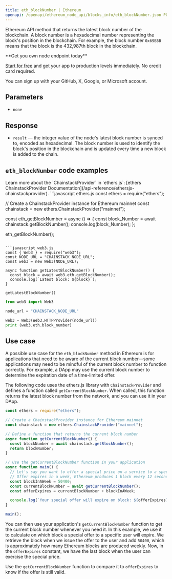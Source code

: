 ---
title: eth_blockNumber | Ethereum
openapi: /openapi/ethereum_node_api/blocks_info/eth_blockNumber.json POST /0a9d79d93fb2f4a4b1e04695da2b77a7
---

Ethereum API method that returns the latest block number of the blockchain. A block number is a hexadecimal number representing the block's position in the blockchain. For example, the block number `0x69B5B` means that the block is the 432,987th block in the blockchain.

<Check>
**Get you own node endpoint today**

[Start for free](https://console.chainstack.com/) and get your app to production levels immediately. No credit card required.

You can sign up with your GitHub, X, Google, or Microsoft account.
</Check>


## Parameters

* `none`

## Response

* `result` — the integer value of the node's latest block number is synced to, encoded as hexadecimal. The block number is used to identify the block's position in the blockchain and is updated every time a new block is added to the chain.

## `eth_blockNumber` code examples

<Note>
Learn more about the `ChainstackProvider` in `ethers.js`: [ethers ChainstackProvider Documentation](/api-reference/ethersjs-chainstackprovider).
</Note>

<CodeGroup>
```javascript ethers.js
const ethers = require("ethers");

// Create a ChainstackProvider instance for Ethereum mainnet
const chainstack = new ethers.ChainstackProvider("mainnet");

const eth_getBlockNumber = async () => {
    const block_Number = await chainstack.getBlockNumber();
    console.log(block_Number);
  };

eth_getBlockNumber();
```

```javascript web3.js
const { Web3 } = require("web3");
const NODE_URL = "CHAINSTACK_NODE_URL";
const web3 = new Web3(NODE_URL);

async function getLatestBlockNumber() {
  const block = await web3.eth.getBlockNumber();
  console.log(`Latest block: ${block}`);
}
  
getLatestBlockNumber()
```

```python web3.py
from web3 import Web3

node_url = "CHAINSTACK_NODE_URL"

web3 = Web3(Web3.HTTPProvider(node_url))
print (web3.eth.block_number)
```
</CodeGroup>


## Use case

A possible use case for the `eth_blockNumber` method in Ethereum is for applications that need to be aware of the current block number—some applications may need to be mindful of the current block number to function correctly. For example, a DApp may use the current block number to determine the expiration date of a time-limited offer.

The following code uses the ethers.js library with `ChainstackProvider` and defines a function called `getCurrentBlockNumber`. When called, this function returns the latest block number from the network, and you can use it in your DApp.

```js ethers.js
const ethers = require("ethers");

// Create a ChainstackProvider instance for Ethereum mainnet
const chainstack = new ethers.ChainstackProvider("mainnet");

// Define a function that returns the current block number
async function getCurrentBlockNumber() {
  const blockNumber = await chainstack.getBlockNumber();
  return blockNumber;
}

// Use the getCurrentBlockNumber function in your application
async function main() {
  // Let's say you want to offer a special price on a service to a specific user
  // Offer expires in a week, Ethereum produces 1 block every 12 seconds which means 50400 block per week
  const blockInAWeek = 50400;
  const currentBlockNumber = await getCurrentBlockNumber();
  const offerExpires = currentBlockNumber + blockInAWeek;

  console.log(`Your special offer will expire on block: ${offerExpires}`);
}

main();
```


You can then use your application's `getCurrentBlockNumber` function to get the current block number whenever you need it. In this example, we use it to calculate on which block a special offer to a specific user will expire. We retrieve the block when we issue the offer to the user and add `50400`, which is approximately how many Ethereum blocks are produced weekly. Now, in the `offerExpires` constant, we have the last block when the user can exercise the special price.

Use the `getCurrentBlockNumber` function to compare it to `offerExpires` to know if the offer is still valid.

